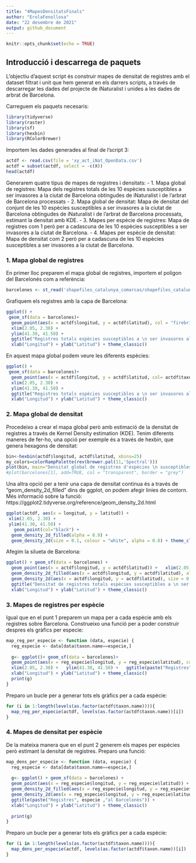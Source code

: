 ```yaml
---
title: "4MapesDensitatsFinals"
author: "ErolaFenollosa"
date: "22 desembre de 2021"
output: github_document
---
```


```r
knitr::opts_chunk$set(echo = TRUE)
```


## Introducció i descarrega de paquets
L'objectiu d'aquest script és construir mapes de densitat de registres amb el dataset filtrat i unit que hem generat en els darrers scripts, a través de descarregar les dades del projecte de iNaturalist i unides a les dades de arbrat de Barcelona. 

Carreguem els paquets necesaris:
```r
library(tidyverse)
library(raster)
library(sf)
library(hexbin)
library(RColorBrewer)
```

Importem les dades generades al final de l'script 3:
```r
actdf <- read.csv(file = 'xy_act_iNat_OpenData.csv')
actdf = subset(actdf, select = -c(X))
head(actdf)
```

Generarem quatre tipus de mapes de registres i densitats:
  - 1. Mapa global de registres: Mapa dels registres totals de les 10 espècies susceptibles a ser invasores a la ciutat de Barcelona obtingudes de iNaturalist i de l'arbrat de Barcelona processats
  - 2. Mapa global de densitat: Mapa de densitat del conjunt de les 10 espècies susceptibles a ser invasores a la ciutat de Barcelona obtingudes de iNaturalist i de l'arbrat de Barcelona processats, estimant la densitat amb KDE.
  - 3. Mapes per espècie de registres: Mapa de registres com 1 però per a cadascuna de les 10 espècies susceptibles a ser invasores a la ciutat de Barcelona.
  - 4. Mapes per espècie de densitat: Mapa de densitat com 2 però per a cadascuna de les 10 espècies susceptibles a ser invasores a la ciutat de Barcelona.
  
  
### 1. Mapa global de registres
En primer lloc preparem el mapa global de registres, importem el poligon del Barcelonés com a referència:
```r
barcelones <- st_read('shapefiles_catalunya_comarcas/shapefiles_catalunya_comarcas.shp')
```
Grafiquem els registres amb la capa de Barcelona:
```r
ggplot() +
 geom_sf(data = barcelones)+
  geom_point(aes(x = actdf$longitud, y = actdf$latitud), col = "firebrick3") +
  xlim(2.05, 2.30) +
  ylim(41.30, 41.50) + 
  ggtitle("Registres totals espècies susceptibles a \n ser invasores al Barcelonès") +
  xlab("Longitud") + ylab("Latitud") + theme_classic() 
```

En aquest mapa global podem veure les diferents espècies:
```r
ggplot() +
 geom_sf(data = barcelones)+
  geom_point(aes(x = actdf$longitud, y = actdf$latitud, col= actdf$taxon.name)) +
  xlim(2.05, 2.30) +
  ylim(41.30, 41.50) + 
  ggtitle("Registres totals espècies susceptibles a \n ser invasores al Barcelonès") +
  xlab("Longitud") + ylab("Latitud") + theme_classic() 
```

### 2. Mapa global de densitat
Procedeixo a crear el mapa global però amb estimació de la densitat de registres a través de Kernel Density estimation (KDE). Tenim diferents maneres de fer-ho, una opció per exemple és a través de hexbin, que genera hexagons de densitat:
```r
bin<-hexbin(actdf$longitud, actdf$latitud, xbins=25)
my_colors=colorRampPalette(rev(brewer.pal(11,'Spectral')))
plot(bin, main="Densitat global de registres d'espècies \n susceptibles a ser invasores a Barcelona " , colramp=my_colors, xlab = "", ylab= "")
#plot(barcelones[1], add=TRUE, col = "transparent", border = "grey")
```

Una altra opció per a tenir una capa de densitat continua és a través de "geom_density_2d_filled" dins de ggplot, on podem afegir linies de contorn. Més informació sobre la funció: https://ggplot2.tidyverse.org/reference/geom_density_2d.html
```r
ggplot(actdf, aes(x = longitud, y = latitud)) +
 xlim(2.05, 2.30) +
 ylim(41.30, 41.50) +
   geom_point(col="black") +
  geom_density_2d_filled(alpha = 0.9) +
  geom_density_2d(size = 0.1, colour = "white", alpha = 0.8) + theme_classic() 
```

Afegim la silueta de Barcelona:
```r
ggplot() + geom_sf(data = barcelones) +
  geom_point(aes(x = actdf$longitud, y = actdf$latitud)) +   xlim(2.05, 2.30) +   ylim(41.30, 41.50) +
  geom_density_2d_filled(aes(x = actdf$longitud, y = actdf$latitud), alpha = 0.8) +
  geom_density_2d(aes(x = actdf$longitud, y = actdf$latitud), size = 0.1, colour = "white", alpha = 0.8) +
  ggtitle("Densitat de registres totals espècies susceptibles a \n ser invasores al Barcelonès") +
  xlab("Longitud") + ylab("Latitud") + theme_classic() 
```


### 3. Mapes de registres per espècie
Igual que en el punt 1 preparem un mapa per a cada espècie amb els registres sobre Barcelona. Construeixo una funció per a poder construir despres els gràfics per especie: 
```r
map_reg_per_especie <- function (data, especie) {
  reg_especie <- data[data$taxon.name==especie,]
  
  g<- ggplot()+ geom_sf(data = barcelones)+
  geom_point(aes(x = reg_especie$longitud, y = reg_especie$latitud), col = "firebrick3") +
  xlim(2.05, 2.30) +   ylim(41.30, 41.50) +   ggtitle(paste("Registres", especie ,"al Barcelonès")) +
  xlab("Longitud") + ylab("Latitud") + theme_classic() 
  print(g)
}
```

Preparo un bucle per a generar tots els gràfics per a cada espècie:
```r
for (i in 1:length(levels(as.factor(actdf$taxon.name)))){
  map_reg_per_especie(actdf, levels(as.factor(actdf$taxon.name))[i])
}
```

### 4. Mapes de densitat per espècie
De la mateixa manera que en el punt 2 generem els mapes per espècies però estimant la densitat de registres. Preparo una funció:  
```r
map_dens_per_especie <- function (data, especie) {
  reg_especie <- data[data$taxon.name==especie,]
  
  g<- ggplot() + geom_sf(data = barcelones) +
  geom_point(aes(x = reg_especie$longitud, y = reg_especie$latitud)) +   xlim(2.05, 2.30) +   ylim(41.30, 41.50) +
  geom_density_2d_filled(aes(x = reg_especie$longitud, y = reg_especie$latitud), alpha = 0.8) +
  geom_density_2d(aes(x = reg_especie$longitud, y = reg_especie$latitud), size = 0.1, colour = "white", alpha = 0.8) +
  ggtitle(paste("Registres", especie ,"al Barcelonès")) +
  xlab("Longitud") + ylab("Latitud") + theme_classic() 
  
  print(g)
}
```

Preparo un bucle per a generar tots els gràfics per a cada espècie:
```r
for (i in 1:length(levels(as.factor(actdf$taxon.name)))){
  map_dens_per_especie(actdf, levels(as.factor(actdf$taxon.name))[i])
}
```





